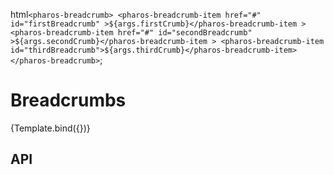 

<Meta title="Components/Breadcrumb" />

  html`
    <pharos-breadcrumb>
      <pharos-breadcrumb-item href="#" id="firstBreadcrumb"
        >${args.firstCrumb}</pharos-breadcrumb-item
      >
      <pharos-breadcrumb-item href="#" id="secondBreadcrumb"
        >${args.secondCrumb}</pharos-breadcrumb-item
      >
      <pharos-breadcrumb-item id="thirdBreadcrumb">${args.thirdCrumb}</pharos-breadcrumb-item>
    </pharos-breadcrumb>
  `;

# Breadcrumbs

<Canvas>
  <Story
    args={{
      firstCrumb: 'Hover to see the full text of long content, which are truncated',
      secondCrumb: 'Short texts will not',
      thirdCrumb: 'Current',
    }}
    name="Base"
  >
    {Template.bind({})}
  </Story>
</Canvas>

## API

<ArgsTable of="pharos-breadcrumb" />

